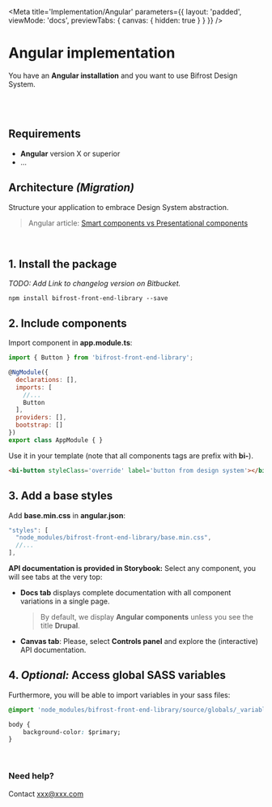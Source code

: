 
<Meta
    title='Implementation/Angular'
    parameters={{ 
        layout: 'padded', 
        viewMode: 'docs',
        previewTabs: { canvas: { hidden: true } }
    }}
/>

# Angular implementation
You have an **Angular installation** and you want to use Bifrost Design System.

<br/><br/>

## Requirements
- **Angular** version X or superior
- ...

## Architecture _(Migration)_
Structure your application to embrace Design System abstraction.
> Angular article: [Smart components vs Presentational components](https://blog.angular-university.io/angular-2-smart-components-vs-presentation-components-whats-the-difference-when-to-use-each-and-why/)

<br/>

## 1. Install the package
_TODO: Add Link to changelog version on Bitbucket._
```Shell
npm install bifrost-front-end-library --save
```


## 2. Include components
Import component in **app.module.ts**:

```js
import { Button } from 'bifrost-front-end-library';

@NgModule({
  declarations: [],
  imports: [
    //...
    Button
  ],
  providers: [],
  bootstrap: []
})
export class AppModule { }
```

Use it in your template (note that all components tags are prefix with **bi-**).
```html
<bi-button styleClass='override' label='button from design system'></bi-button>
```

## 3. Add a base styles
Add **base.min.css** in **angular.json**:
```js
"styles": [
  "node_modules/bifrost-front-end-library/base.min.css",
  //...
],
```

**API documentation is provided in Storybook:**
Select any component, you will see tabs at the very top:
- **Docs tab** displays complete documentation with all component variations in a single page. 

    > By default, we display **Angular components** unless you see the title **Drupal**.

- **Canvas tab**: Please, select **Controls panel** and explore the (interactive) API documentation.

## 4. _Optional:_ Access global SASS variables
Furthermore, you will be able to import variables in your sass files:
```css
@import 'node_modules/bifrost-front-end-library/source/globals/_variables.scss'

body {
    background-color: $primary;
}
```

<br/>

### Need help?
Contact xxx@xxx.com